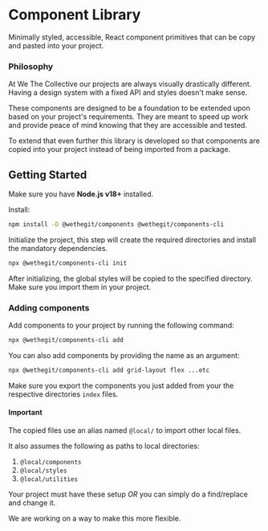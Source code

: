 
<Meta title="Introduction" />

# Component Library

Minimally styled, accessible, React component primitives that can be copy and pasted into your project.

### Philosophy

At We The Collective our projects are always visually drastically different. Having a design system with a fixed API and styles doesn't make sense.

These components are designed to be a foundation to be extended upon based on your project's requirements. They are meant to speed up work and provide peace of mind knowing that they are accessible and tested.

To extend that even further this library is developed so that components are copied into your project instead of being imported from a package.

## Getting Started

Make sure you have **Node.js v18+** installed.

Install:

```bash
npm install -D @wethegit/components @wethegit/components-cli
```

Initialize the project, this step will create the required directories and install the mandatory dependencies.

```bash
npx @wethegit/components-cli init
```

After initializing, the global styles will be copied to the specified directory. Make sure you import them in your project.

### Adding components

Add components to your project by running the following command:

```bash
npx @wethegit/components-cli add
```

You can also add components by providing the name as an argument:

```bash
npx @wethegit/components-cli add grid-layout flex ...etc
```

Make sure you export the components you just added from your the respective directories `index` files.

#### Important

The copied files use an alias named `@local/` to import other local files.

It also assumes the following as paths to local directories:

1. `@local/components`
2. `@local/styles`
3. `@local/utilities`

Your project must have these setup *OR* you can simply do a find/replace and change it.

We are working on a way to make this more flexible.
